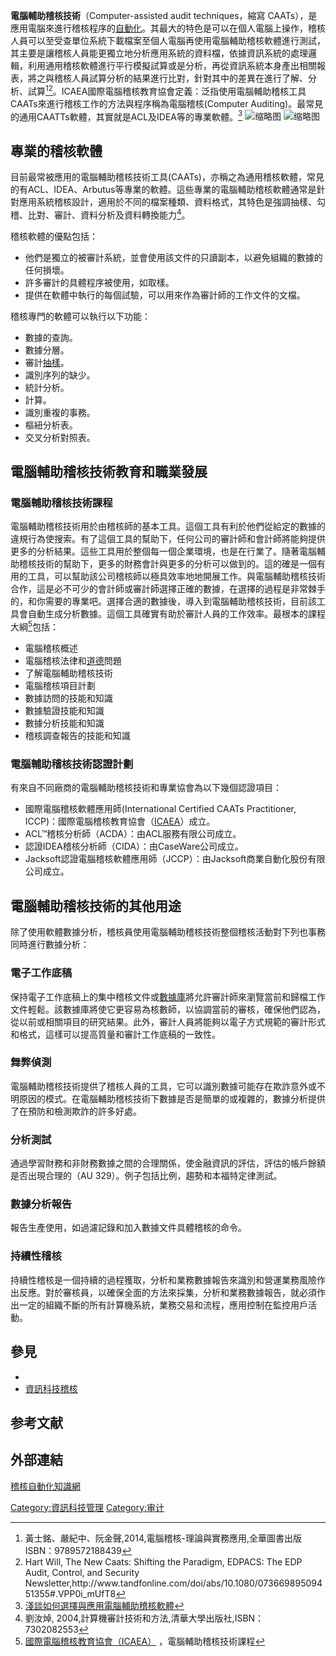 
'''電腦輔助稽核技術'''（Computer-assisted audit techniques，縮寫 CAATs），是應用電腦來進行稽核程序的[[自動化|自動化]]。其最大的特色是可以在個人電腦上操作，稽核人員可以至受查單位系統下載檔案至個人電腦再使用電腦輔助稽核軟體進行測試，其主要是讓稽核人員能更獨立地分析應用系統的資料檔，依據資訊系統的處理邏輯，利用通用稽核軟體進行平行模擬試算或是分析，再從資訊系統本身產出相關報表，將之與稽核人員試算分析的結果進行比對，針對其中的差異在進行了解、分析、試算<ref>黃士銘、嚴紀中、阮金聲,2014,電腦稽核-理論與實務應用,全華圖書出版 ISBN：9789572188439</ref><ref>Hart Will, The New Caats: Shifting the Paradigm, EDPACS: The EDP Audit, Control, and Security Newsletter,http://www.tandfonline.com/doi/abs/10.1080/07366989509451355#.VPP0i_mUfT8</ref>。ICAEA國際電腦稽核教育協會定義：泛指使用電腦輔助稽核工具 CAATs來進行稽核工作的方法與程序稱為電腦稽核(Computer Auditing)。最常見的通用CAATTs軟體，其實就是ACL及IDEA等的專業軟體。<ref>[http://www.acl.com.tw/specialinfo/expert_paper.php?p_id=2967 淺談如何選擇與應用電腦輔助稽核軟體]</ref>
[[File:Subroutine_in_Excel.PNG|缩略图]]
[[File:Doublon_de_données.jpg|缩略图]]

==專業的稽核軟體==
目前最常被應用的電腦輔助稽核技術工具(CAATs)，亦稱之為通用稽核軟體，常見的有ACL、IDEA、Arbutus等專業的軟體。這些專業的電腦輔助稽核軟體通常是針對應用系統稽核設計，適用於不同的檔案種類、資料格式，其特色是強調抽樣、勾稽、比對、審計、資料分析及資料轉換能力<ref>劉汝焯, 2004,計算機審計技術和方法,清華大學出版社,ISBN：7302082553</ref>。

稽核軟體的優點包括：
*他們是獨立的被審計系統，並會使用該文件的只讀副本，以避免組織的數據的任何損壞。
*許多審計的具體程序被使用，如取樣。
*提供在軟體中執行的每個試驗，可以用來作為審計師的工作文件的文檔。

稽核專門的軟體可以執行以下功能：
*數據的查詢。
*數據分層。
*審計[[抽樣|抽樣]]。
*識別序列的缺少。
*統計分析。
*計算。
*識別重複的事務。
*樞紐分析表。
*交叉分析對照表。

==電腦輔助稽核技術教育和職業發展==

===電腦輔助稽核技術課程===
電腦輔助稽核技術用於由稽核師的基本工具。這個工具有利於他們從給定的數據的違規行為使搜索。有了這個工具的幫助下，任何公司的審計師和會計師將能夠提供更多的分析結果。這些工具用於整個每一個企業環境，也是在行業了。隨著電腦輔助稽核技術的幫助下，更多的財務會計與更多的分析可以做到的。這的確是一個有用的工具，可以幫助該公司稽核師以極具效率地地開展工作。與電腦輔助稽核技術合作，這是必不可少的會計師或審計師選擇正確的數據，在選擇的過程是非常棘手的，和你需要的專業吧。選擇合適的數據後，導入到電腦輔助稽核技術，目前該工具會自動生成分析數據。這個工具確實有助於審計人員的工作效率。最根本的課程大綱<ref>[http://www.iacae.org/English/Training/CAATs_Courses.php 國際電腦稽核教育協會（ICAEA）] {{webarchive|url=https://web.archive.org/web/20150205182521/http://www.iacae.org/English/Training/CAATs_Courses.php |date=2015-02-05 }}，電腦輔助稽核技術課程</ref>包括：
*電腦稽核概述
*電腦稽核法律和[[道德|道德]]問題
*了解電腦輔助稽核技術
*電腦稽核項目計劃
*數據訪問的技能和知識
*數據驗證技能和知識
*數據分析技能和知識
*稽核調查報告的技能和知識

===電腦輔助稽核技術認證計劃===
有來自不同廠商的電腦輔助稽核技術和專業協會為以下幾個認證項目：
*國際電腦稽核軟體應用師(International Certified CAATs Practitioner, ICCP)：國際電腦稽核教育協會（[[ICAEA|ICAEA]]）成立。
*ACL™稽核分析師（ACDA）：由ACL服務有限公司成立。
*認證IDEA稽核分析師（CIDA）：由CaseWare公司成立。
*Jacksoft認證電腦稽核軟體應用師（JCCP）：由Jacksoft商業自動化股份有限公司成立。

==電腦輔助稽核技術的其他用途==
除了使用軟體數據分析，稽核員使用電腦輔助稽核技術整個稽核活動對下列也事務同時進行數據分析：
===電子工作底稿===
保持電子工作底稿上的集中稽核文件或[[數據庫|數據庫]]將允許審計師來瀏覽當前和歸檔工作文件輕鬆。該數據庫將使它更容易為核數師，以協調當前的審核，確保他們認為，從以前或相關項目的研究結果。此外，審計人員將能夠以電子方式規範的審計形式和格式，這樣可以提高質量和審計工作底稿的一致性。
===舞弊偵測===
電腦輔助稽核技術提供了稽核人員的工具，它可以識別數據可能存在欺詐意外或不明原因的模式。在電腦輔助稽核技術下數據是否是簡單的或複雜的，數據分析提供了在預防和檢測欺詐的許多好處。
===分析測試===
通過學習財務和非財務數據之間的合理關係，使金融資訊的評估，評估的帳戶餘額是否出現合理的（AU 329）。例子包括比例，趨勢和本福特定律測試。
===數據分析報告===
報告生產使用，如過濾記錄和加入數據文件具體稽核的命令。
===持續性稽核===
持續性稽核是一個持續的過程獲取，分析和業務數據報告來識別和營運業務風險作出反應。對於審核員，以確保全面的方法來採集，分析和業務數據報告，就必須作出一定的組織不斷的所有計算機系統，業務交易和流程，應用控制在監控用戶活動。

==參見==
*{{le|電腦輔助稽核工具|Computer-aided audit tools}}
*[[資訊科技稽核|資訊科技稽核]]

==参考文献==
{{reflist}}

==外部連結==
[http://www.acl.com.tw/index/index.php 稽核自動化知識網] {{Wayback|url=http://www.acl.com.tw/index/index.php |date=20150315152656 }}
[[Category:資訊科技管理|Category:資訊科技管理]]
[[Category:审计|Category:审计]]